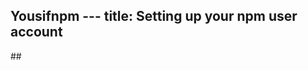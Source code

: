 Yousifnpm ---
title: Setting up your npm user account
---

##<!-- edit the output of Index in `src/nav-base.yml` -->
<Index />
